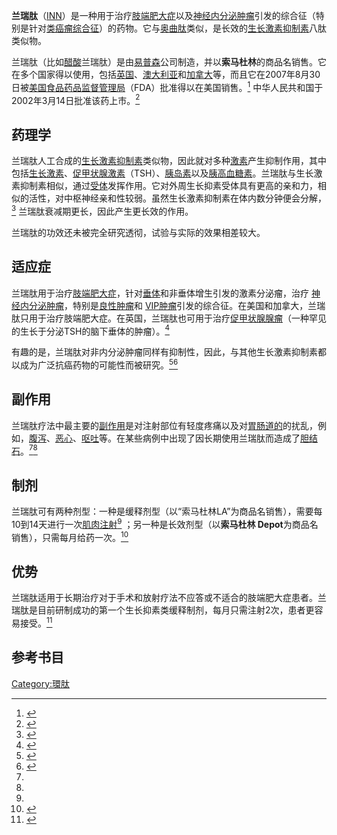 {{medical}}
{{drugbox |
| IUPAC_name = 3-(2-萘基)-D-丙氨酰基-L-半胱氨酰基-L-酪氨酰基-D-色氨酰基-L-赖氨酰基-L-缬氨酰基-L-半胱氨酰基-L-苏氨酰胺，环（2~7）二硫化物
| image = Lanreotide.svg
<!--Identifiers-->
| CAS_number_Ref = {{cascite|correct|CAS}}
| CAS_number = 108736-35-2
| CAS_supplemental = 
| ATC_prefix = H01
| ATC_suffix = CB03
| PubChem = 71349
| IUPHAR_ligand = 2031
| DrugBank_Ref = {{drugbankcite|correct|drugbank}}
| DrugBank =  
| ChemSpiderID_Ref = {{chemspidercite|correct|chemspider}}
| ChemSpiderID = 64450
| UNII_Ref = {{fdacite|correct|FDA}}
| UNII = 0G3DE8943Y
| ChEMBL_Ref = {{ebicite|changed|EBI}}
| ChEMBL = 1201185
| C=54|H=69|N=11|O=10|S=2
| molecular_weight = 1096.33 g/mol<br>1156.380 g/mol (醋酸盐)
| bioavailability = 约80%<ref name="BIAM">{{fr icon}} {{cite web | url = http://www.biam2.org/www/Sub5041.html | title = Lanreotide Acetate | date = March 5, 2001 | accessdate = 2007-03-02 | publisher = BIAM | archive-date = 2020-10-21 | archive-url = https://web.archive.org/web/20201021094641/http://www.biam2.org/www/Sub5041.html | dead-url = no }}</ref>
| protein_bound = 78%<ref name="BIAM"/>
| metabolism = [[消化系统|消化系统]]
| elimination_half-life = 2小时 (直接代谢)<br>5天(持续代谢)
| excretion = 主要为胆汁
| licence_US = Lanreotide
| pregnancy_AU = C
| pregnancy_US = C
| legal_AU =  <!-- Unscheduled / S2 / S3 / S4  / S8 -->
| legal_UK = POM
| legal_US = Rx-only
| routes_of_administration = [[肌肉注射|肌肉注射]], [[注射|皮下注射]]
}}
'''兰瑞肽'''（[[国际非专利药品名称|INN]]）是一种用于治疗[[肢端肥大症|肢端肥大症]]以及[[神经内分泌肿瘤|神经内分泌肿瘤]]引发的综合征（特别是针对[[类癌瘤综合征|类癌瘤综合征]]）的药物。它与[[奥曲肽|奥曲肽]]类似，是长效的[[生长激素抑制素|生长激素抑制素]]八肽类似物。

兰瑞肽（比如[[醋酸|醋酸]]兰瑞肽）是由[[易普森|易普森]]公司制造，并以'''索马杜林'''的商品名销售。它在多个国家得以使用，包括[[英国|英国]]、[[澳大利亚|澳大利亚]]和[[加拿大|加拿大]]等，而且它在2007年8月30日被[[美国食品药品监督管理局|美国食品药品监督管理局]]（FDA）批准得以在美国销售。<ref>{{cite press release | url = http://www.fda.gov/bbs/topics/NEWS/2007/NEW01692.html | title = FDA Approves New Drug to Treat Rare Disease, Acromegaly | date =2007-08-30| accessdate = 2007-09-06 | publisher = U.S. Food and Drug Administration | archive-date = 2009-05-13 | archive-url = https://web.archive.org/web/20090513070617/http://www.fda.gov/bbs/topics/NEWS/2007/NEW01692.html | dead-url = no }}</ref> 中华人民共和国于2002年3月14日批准该药上市。<ref>{{cite press release | url = http://app1.sfda.gov.cn/datasearch/face3/base.jsp?tableId=36&tableName=TABLE36&title=%BD%F8%BF%DA%D2%A9%C6%B7&bcId=118102892172921578763213796427 | title = 国家食品药品监督管理局.进口药品[EB/OL] | date = 2002年3月14日 | publisher = 中国[[国家食品药品监督管理局|国家食品药品监督管理局]] | access-date = 2008年11月20日 | archive-date = 2019年8月4日 | archive-url = https://web.archive.org/web/20190804011825/http://app1.sfda.gov.cn/datasearch/face3/base.jsp?tableId=36&tableName=TABLE36&title=%BD%F8%BF%DA%D2%A9%C6%B7&bcId=118102892172921578763213796427 | dead-url = yes }}</ref>

==药理学==

兰瑞肽人工合成的[[生长激素抑制素|生长激素抑制素]]类似物，因此就对多种[[激素|激素]]产生抑制作用，其中包括[[生长激素|生长激素]]、[[促甲状腺激素|促甲状腺激素]]（TSH）、[[胰岛素|胰岛素]]以及[[胰高血糖素|胰高血糖素]]。兰瑞肽与生长激素抑制素相似，通过[[生长抑素受体|受体]]发挥作用。它对外周生长抑素受体具有更高的亲和力，相似的活性，对中枢神经亲和性较弱。虽然生长激素抑制素在体内数分钟便会分解，<ref>{{cite journal |author=Rens-Domiano S, Reisine T |title=Biochemical and functional properties of somatostatin receptors |journal=J Neurochem |volume=58 |issue=6 |pages=1987–96 |year=1992 |pmid=1315373 |DOI=10.1111/j.1471-4159.1992.tb10938.x}}</ref> 兰瑞肽衰减期更长，因此产生更长效的作用。

兰瑞肽的功效还未被完全研究透彻，试验与实际的效果相差较大。

==适应症==

兰瑞肽用于治疗[[肢端肥大症|肢端肥大症]]，针对[[脑下垂体|垂体]]和非垂体增生引发的激素分泌瘤，治疗 [[神经内分泌肿瘤|神经内分泌肿瘤]]，特别是[[良性肿瘤|良性肿瘤]]和 [[VIP肿瘤|VIP肿瘤]]引发的综合征。在美国和加拿大，兰瑞肽只用于治疗肢端肥大症。在英国，兰瑞肽也可用于治疗[[促甲状腺|促甲状腺]][[垂体瘤|腺瘤]]（一种罕见的生长于分泌TSH的脑下垂体的肿瘤）。<ref name="eMC_LA">{{cite web | url = http://emc.medicines.org.uk/emc/assets/c/html/displaydoc.asp?documentid=877 | title = Somatuline LA | date = September 17, 2003 | accessdate = 2007-03-02 | publisher = electronic Medicines Compendium | archive-url = https://web.archive.org/web/20060924182805/http://emc.medicines.org.uk/emc/assets/c/html/displaydoc.asp?documentid=877 | archive-date = 2006-09-24 | dead-url = yes }}</ref>

有趣的是，兰瑞肽对非内分泌肿瘤同样有抑制性，因此，与其他生长激素抑制素都以成为广泛抗癌药物的可能性而被研究。<ref>{{cite journal |author=Kvols L, Woltering E |title=Role of somatostatin analogs in the clinical management of non-neuroendocrine solid tumors |journal=Anticancer Drugs |volume=17 |issue=6 |pages=601–8 |year=2006 |pmid=16917205 |DOI=10.1097/01.cad.0000210335.95828.ed}}</ref><ref>{{cite journal |author=Susini C, Buscail L |title=Rationale for the use of somatostatin analogs as antitumor agents |journal=Ann Oncol |volume=17 |issue=12 |pages=1733–42 |year=2006 |pmid=16801334 |DOI=10.1093/annonc/mdl105}}</ref>

==副作用==

兰瑞肽疗法中最主要的[[药物不良反应|副作用]]是对注射部位有轻度疼痛以及对[[消化系统|胃肠道的]]的扰乱，例如，[[腹泻|腹泻]]、[[恶心|恶心]]、[[呕吐|呕吐]]等。在某些病例中出现了因长期使用兰瑞肽而造成了[[胆石症|胆结石]]。<ref name="BIAM"/><ref name="eMC_LA"/>

==制剂==

兰瑞肽可有两种剂型：一种是缓释剂型（以“索马杜林LA”为商品名销售），需要每10到14天进行一次[[肌肉注射|肌肉注射]]<ref name="eMC_LA"/> ；另一种是长效剂型（以'''索马杜林 Depot'''为商品名销售），只需每月给药一次。<ref>{{cite web | url = http://emc.medicines.org.uk/emc/assets/c/html/displaydoc.asp?documentid=8203 | title = Somatuline Autogel | date = April 12, 2007 | accessdate = 2007-04-19 | publisher = electronic Medicines Compendium | deadurl = yes | archiveurl = https://web.archive.org/web/20070928060402/http://emc.medicines.org.uk/emc/assets/c/html/displaydoc.asp?documentid=8203 | archivedate = 2007-09-28 }}</ref>

==优势==

兰瑞肽适用于长期治疗对于手术和放射疗法不应答或不适合的肢端肥大症患者。兰瑞肽是目前研制成功的第一个生长抑素类缓释制剂，每月只需注射2次，患者更容易接受。<ref>{{cite journal zh  |first=张琳琳 |date=2008年2月 |title= 醋酸兰瑞肽|journal= 中国药物化学杂志|volume=18 |issue= 1|pages=80 }}</ref>

==参考书目==
{{Reflist}}

{{Peptidergics}}

[[Category:環肽|Category:環肽]]